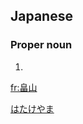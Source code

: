 ==Japanese==
{{ja-kanjitab|畠|山}}

===Proper noun===
{{ja-pos|proper|はたけやま}}

# {{surname|lang=ja}}

[[Category:Japanese surnames|はたけやま]]

[[fr:畠山]]